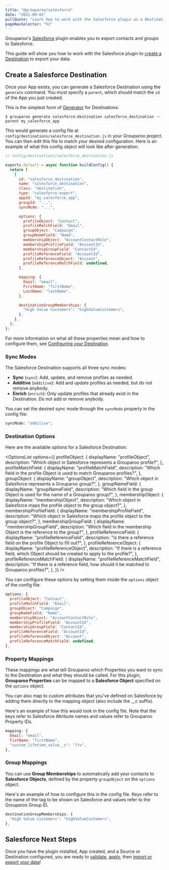 ```yaml
---
title: "@grouparoo/salesforce"
date: "2021-09-01"
pullQuote: "Learn how to work with the Salesforce plugin as a Destination."
pageNavSelector: "h2"
---
```


<PluginDocsLinks plugin="Salesforce" />

Grouparoo's [Salesforce](https://www.salesforce.com/) plugin enables you to export contacts and groups to Salesforce.

This guide will show you how to work with the Salesforce plugin to [create a Destination](#create-an-salesforce-destination) to export your data.

<PluginDocsInstallation plugin="Salesforce" />

<PluginDocsCreateApp plugin="Salesforce" />

<ValidateAndApplyConfig headingLevel="h3" />

## Create a Salesforce Destination

Once your App exists, you can generate a Salesforce Destination using the `generate` command. You must specify a `parent`, which should match the `id` of the App you just created.

This is the simplest form of [Generator](/docs/getting-started/product-concepts#generator) for Destinations:

```
$ grouparoo generate salesforce:destination salesforce_destination --parent my_salesforce_app
```

This would generate a config file at `config/destinations/salesforce_destination.js` in your Grouparoo project. You can then edit this file to match your desired configuration. Here is an example of what this config object will look like after generation:

```js
// config/destinations/salesforce_destination.js

exports.default = async function buildConfig() {
  return [
    {
      id: "salesforce_destination",
      name: "salesforce_destination",
      class: "destination",
      type: "salesforce-export",
      appId: "my_salesforce_app",
      groupId: "...",
      syncMode: "...",

      options: {
        profileObject: "Contact",
        profileMatchField: "Email",
        groupObject: "Campaign",
        groupNameField: "Name",
        membershipObject: "AccountContactRole",
        membershipProfileField: "AccountId",
        membershipGroupField: "ContactId",
        profileReferenceField: "AccountId",
        profileReferenceObject: "Account",
        profileReferenceMatchField: undefined,
      },

      mapping: {
        Email: "email",
        FirstName: "firstName",
        LastName: "lastName",
      },

      destinationGroupMemberships: {
        "High Value Customers": "highValueCustomers",
      },
    },
  ];
};
```

For more information on what all these properties mean and how to configure them, see [Configuring your Destination](/docs/config/code-config/destinations#configuring-your-destination).

### Sync Modes

The Salesforce Destination supports all three sync modes:

- **Sync** (`sync`): Add, update, and remove profiles as needed.
- **Additive** (`additive`): Add and update profiles as needed, but do not remove anybody.
- **Enrich** (`enrich`): Only update profiles that already exist in the Destination. Do not add or remove anybody.

You can set the desired sync mode through the `syncMode` property in the config file:

```js
syncMode: "additive";
```

### Destination Options

Here are the available options for a Salesforce Destination:

<OptionsList
  options={{
    profileObject: {
      displayName: "profileObject",
      description: "Which object in Salesforce represents a Grouparoo profile?",
    },
    profileMatchField: {
      displayName: "profileMatchField",
      description:
        "Which field in the profile Object is used to match Grouparoo profiles?",
    },
    groupObject: {
      displayName: "groupObject",
      description: "Which object in Salesforce represents a Grouparoo group?",
    },
    groupNameField: {
      displayName: "groupNameField",
      description:
        "Which field in the group Object is used for the name of a Grouparoo group?",
    },
    membershipObject: {
      displayName: "membershipObject",
      description:
        "Which object in Salesforce maps the profile object to the group object?",
    },
    membershipProfileField: {
      displayName: "membershipProfileField",
      description:
        "Which object in Salesforce maps the profile object to the group object?",
    },
    membershipGroupField: {
      displayName: "membershipGroupField",
      description:
        "Which field in the membership Object is the reference to the group?",
    },
    profileReferenceField: {
      displayName: "profileReferenceField",
      description:
        "Is there a reference field on the profile Object to fill out?",
    },
    profileReferenceObject: {
      displayName: "profileReferenceObject",
      description:
        "If there is a reference field, which Object should be created to apply to the profile?",
    },
    profileReferenceMatchField: {
      displayName: "profileReferenceMatchField",
      description:
        "If there is a reference field, how should it be matched to Grouparoo profiles?",
    },
  }}
/>

You can configure these options by setting them inside the `options` object of the config file:

```js
options: {
  profileObject: "Contact",
  profileMatchField: "Email",
  groupObject: "Campaign",
  groupNameField: "Name",
  membershipObject: "AccountContactRole",
  membershipProfileField: "AccountId",
  membershipGroupField: "ContactId",
  profileReferenceField: "AccountId",
  profileReferenceObject: "Account",
  profileReferenceMatchField: undefined,
},
```

### Property Mappings

These mappings are what tell Grouparoo which Properties you want to sync to the Destination and what they should be called. For this plugin, **Grouparoo Properties** can be mapped to a **Salesforce Object** specified on the `options` object.

You can also map to custom attributes that you've defined on Salesforce by adding them directly to the mapping object (also include the \_\_c suffix).

Here's an example of how this would look in the config file. Note that the keys refer to Salesforce Attribute names and values refer to Grouparoo Property IDs.

```js
mapping: {
  Email: "email",
  FistName: "firstName",
  "custom_lifetime_value__c": "ltv",
},
```

### Group Mappings

You can use **Group Memberships** to automatically add your contacts to **Salesforce Objects**, defined by the property `groupObject` on the `options` object.

Here's an example of how to configure this in the config file. Keys refer to the name of the tag to be shown on Salesforce and values refer to the Grouparoo Group ID.

```js
destinationGroupMemberships: {
  "High Value Customers": "highValueCustomers",
},
```

## Salesforce Next Steps

Once you have the plugin installed, App created, and a Source or Destination configured, you are ready to [validate](/docs/cli/config#validate), [apply](/docs/cli/config#apply), then [import or export your data](/docs/cli/run#run)!
